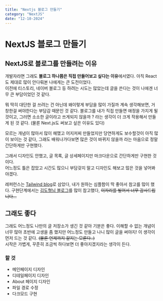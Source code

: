 ```yaml
---
title: "Nextjs 블로그 만들기"
category: "NextJS"
date: "12-10-2024"
---
```

# NextJS 블로그 만들기

## NextJS로 블로그를 만들려는 이유
개발자라면 그래도 <b>블로그 하나쯤은 직접 만들어보고 싶다는 이유</b>에서였다. 아직 React도 제대로 많이 안다뤄본 나에게는 큰 도전이었다.  
이전에 티스토리, 네이버 블로그 등 하려는 시도는 많았는데 글을 쓴다는 것이 나에겐 너무 큰 부담이었던 것 같다.  

뭐 딱히 대단한 걸 쓰려는 건 아닌데 왜이렇게 부담을 많이 가질까 계속 생각해보면, 거창한걸 써야한다는 부담감 때문인 것 같다.
블로그를 내가 직접 만들면 애정을 가지게 될 것이고, 그러면 소소한 글이라고 쓰게되지 않을까 ? 라는 생각이 더 크게 작용해서 만들게 된 것 같다. (물론 Next.js도 써보고 싶은 이유도 있다)  

모르는 개념이 많아서 많이 헤맸고 어지저찌 만들었지만 당연하게도 보수할것이 아직 많이 보이는 것 같다, 그래도 배워나가다보면 많은 것이 바뀌지 않을까 라는 마음으로 정말 간단하게만 구현했다.  

그래서 디자인도 안했고, 글 목록, 글 상세페이지만 마크다운으로 간단하게만 구현한 것이다.  
어느정도 틀은 잡았고 시간도 많으니 부담갖지 말고 디자인도 해보고 많은 것을 넣어봐야겠다.  

레퍼런스는 [Tailwind blog](https://tailwind-nextjs-starter-blog.vercel.app/blog)로 삼았다, 내가 원하는 심플함이 딱 좋아서 참고를 많이 했다.
구현단계에서는 [김도형님 블로그](https://d5br5.dev/blog/nextjs_blog/setup)를 많이 참고했다, <del>이자리를 빌어서 너무 감사드립니다...</del>

## 그래도 좋다
그래도 어느정도 나만의 글 저장소가 생긴 것 같아 기분은 좋다. 이해할 수 없는 개념이 너무 많아 초반에 고생을 좀 했지만
어느정도 만들고 나니 많이 글을 써야지! 이 생각이 먼저 드는 것 같다. <del>(물론 언제까지 갈지는 모른다..)</del>  
시작은 가볍게, 꾸준히 조금씩 하다보면 더 좋아지겠지라는 생각이 든다.

### 할 것
* 메인페이지 디자인
* 디테일페이지 디자인
* About 페이지 디자인
* 파일 경로 수정
* 다크모드 구현